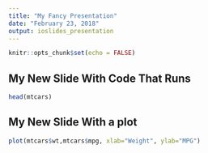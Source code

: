 ---
title: "My Fancy Presentation"
date: "February 23, 2018"
output: ioslides_presentation
---

```{r setup, include=FALSE}
knitr::opts_chunk$set(echo = FALSE)
```


## My New Slide With Code That Runs

```{r, comment="", echo=TRUE}
head(mtcars)
```

## My New Slide With a plot

```{r, echo=FALSE, fig.align='center', fig.cap="My Awesome Plot"}
plot(mtcars$wt,mtcars$mpg, xlab="Weight", ylab="MPG")
```





